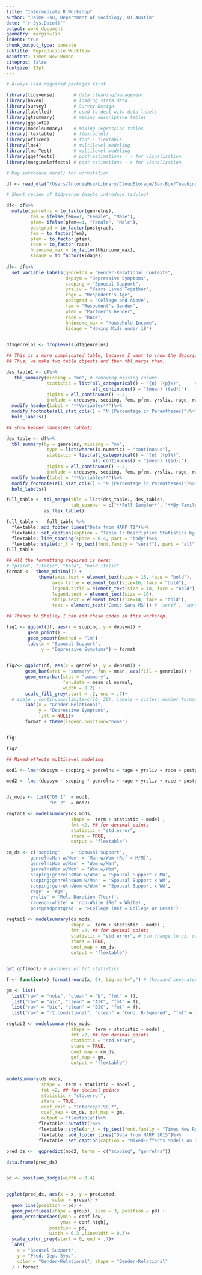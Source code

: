 ```yaml
---
title: "Intermediate R Workshop"
author: "Jaime Hsu, Department of Sociology, UT Austin"
date: "`r Sys.Date()`"
output: word_document
geometry: margin=1in
indent: true
chunk_output_type: console
subtitle: Reproducible Workflow
mainfont: Times New Roman
citeproc: false
fontsize: 12pt
---
```


```r

# Always load required packages first

library(tidyverse)       # data cleaning/management
library(haven)           # loading stata data
library(survey)          # Survey Design
library(labelled)        # used to deal with data labels
library(gtsummary)       # making descriptive tables
library(ggplot2)
library(modelsummary)    # making regression tables
library(flextable)       # flextable()
library(officer)         # font - flextable
library(lme4)            # multilevel modeling 
library(lmerTest)        # multilevel modeling 
library(ggeffects)       # post-estimations - > for visualization
library(marginaleffects) # post-estimations - > for visualization

# May introduce here() for workstation

df <- read_dta("/Users/AntonieHsu/Library/CloudStorage/Box-Box/Teaching Materials/R workshop/2025/2025workshop_rdata.dta")

# Short review of tidyverse (maybe introduce tidylog)

df<- df%>%
  mutate(genrelns = to_factor(genrelns),
         fem = ifelse(fem==1, "Female", "Male"), 
         pfem= ifelse(pfem==1, "Female", "Male"),
         postgrad = to_factor(postgrad),
         fem = to_factor(fem), 
         pfem = to_factor(pfem), 
         race = to_factor(race), 
         hhincome_max = to_factor(hhincome_max), 
         kidage = to_factor(kidage))
 
df<- df%>%
  set_variable_labels(genrelns = "Gender-Relational Contexts", 
                      depsym = "Depressive Symptoms",
                      scoping = "Spousal Support",
                      yrsliv = "Years Lived Together",
                      rage = "Respndent's Age",
                      postgrad = "College and Above", 
                      fem = "Respodent's Gender", 
                      pfem = "Partner's Gender", 
                      race = "Race", 
                      hhincome_max = "Household Income",
                      kidage = "Having Kids under 18")
   

df$genrelns <- droplevels(df$genrelns)

```

\newpage

```r


## This is a more complicated table, because I want to show the descriptives for the whole sample and by contexts. 
## Thus, we make two table objects and then tbl_merge them. 

des_table1 <- df%>%
   tbl_summary(missing = "no", # removing missing column
               statistic = list(all_categorical() ~ "{n} ({p}%)",     # define the statistics for cat. and cont.
                                all_continuous() ~ "{mean} ({sd})"),
               digits = all_continuous() ~ 2,
               include = c(depsym, scoping, fem, pfem, yrsliv, rage, race, postgrad, hhincome_max, kidage))%>%
  modify_header(label = "**Variables**")%>%
  modify_footnote(all_stat_cols() ~ "N (Percentage in Parentheses)")%>%
  bold_labels()

## show_header_names(des_table1)

des_table <- df%>%
  tbl_summary(by = genrelns, missing = "no", 
               type = list(where(is.numeric) ~ "continuous"),
               statistic = list(all_categorical() ~ "{n} ({p}%)", 
                                all_continuous() ~ "{mean} ({sd})"),
               digits = all_continuous() ~ 2,
               include = c(depsym, scoping, fem, pfem, yrsliv, rage, race, postgrad, hhincome_max, kidage))%>%
  modify_header(label = "**Variables**")%>%
  modify_footnote(all_stat_cols() ~ "N (Percentage in Parentheses)")%>%
  bold_labels()

full_table <- tbl_merge(tbls = list(des_table1, des_table), 
                        tab_spanner = c("**Full Sample**", "**By Family Types**"))%>%
              as_flex_table()

full_table <-  full_table %>%
  flextable::add_footer_lines("Data from HARP T1")%>%
  flextable::set_caption(caption = "Table 1: Descriptive Statistics by Gender-Relational Contexts")%>%
  flextable::line_spacing(space = 0.4, part = "body")%>%
  flextable::style(pr_t = fp_text(font.family = "serif"), part = "all")
full_table

```


```r

## All the formatting required is here:
# "plain", "italic", "bold", "bold.italic"
format <-  theme_minimal() + 
            theme(axis.text = element_text(size = 15, face = "bold"),
                 axis.title = element_text(size=16, face = "bold"), 
                 legend.title = element_text(size = 18, face = "bold"),
                 legend.text = element_text(size = 16),
                 strip.text = element_text(size=14, face = "bold"),
                 text = element_text('Comic Sans MS')) # 'serif', 'sans' 

## Thanks to Shelley I can add these codes in this workshop.

fig1 <- ggplot(df, aes(x = scoping, y = depsym)) + 
        geom_point() + 
        geom_smooth(method = "lm") +
        labs(x = "Spousal Support",
             y = "Depressive Symptoms") + format
  

fig2<- ggplot(df, aes(x = genrelns, y = depsym)) +
       geom_bar(stat = "summary", fun = mean, aes(fill = genrelns)) +  
       geom_errorbar(stat = "summary", 
                     fun.data = mean_cl_normal, 
                     width = 0.2) + 
       scale_fill_grey(start = .2, end = .7)+
  # scale_y_continuous(limits=c(10, 20), labels = scales::number_format(accuracy = 1)) +
       labs(x = "Gender-Relational",
            y = "Depressive Symptoms",
            fill = NULL)+
       format + theme(legend.position="none")


fig1

fig2

```

\newpage

```r

## Mixed-effects multilevel modeling

mod1 <- lmer(depsym ~ scoping + genrelns + rage + yrsliv + race + postgrad + (1 | cid), data = df, REML = FALSE)

mod2 <- lmer(depsym ~ scoping * genrelns + rage + yrsliv + race + postgrad + (1 | cid), data = df, REML = FALSE)


ds_mods <- list("DS 1"  = mod1, 
                "DS 2"  = mod2)

regtab1 <- modelsummary(ds_mods,
                        shape =  term + statistic ~ model ,
                        fmt =2, ## for decimal points
                        statistic = "std.error",
                        stars = TRUE, 
                        output = "flextable")

cm_ds <- c('scoping'    = 'Spousal Support',
        'genrelnsMan w/Wom' = 'Man w/Wom (Ref = M/M)', 
        'genrelnsWom w/Man' = "Wom w/Man", 
        'genrelnsWom w/Wom' = "Wom w/Wom", 
        'scoping:genrelnsMan w/Wom' = 'Spousal Support x MW', 
        'scoping:genrelnsWom w/Man' = 'Spousal Support x WM', 
        'scoping:genrelnsWom w/Wom' = 'Spousal Support x WW', 
        'rage' = 'Age', 
        'yrsliv' = 'Rel. Duration (Year)', 
        'racenon-white' = 'non-White (Ref = White)',
        'postgradpostgrad' = '>College (Ref = College or Less)')

regtab1 <- modelsummary(ds_mods,
                        shape =  term + statistic ~ model ,
                        fmt =2, ## for decimal points
                        statistic = "std.error", # can change to ci, can exponentiate
                        stars = TRUE, 
                        coef_map = cm_ds,
                        output = "flextable")


get_gof(mod1) # goodness of fit statistics

f <- function(x) format(round(x, 0), big.mark=",") # thousand separator

gm <- list(
  list("raw" = "nobs", "clean" = "N", "fmt" = f),
  list("raw" = "aic", "clean" = "AIC", "fmt" = f), 
  list("raw" = "bic", "clean" = "BIC", "fmt" = f), 
  list("raw" = "r2.conditional", "clean" = "Cond. R-Squared", "fmt" = 2))

regtab2 <- modelsummary(ds_mods,
                        shape =  term + statistic ~ model ,
                        fmt =2, ## for decimal points
                        statistic = "std.error",
                        stars = TRUE, 
                        coef_map = cm_ds, 
                        gof_map = gm,
                        output = "flextable")


modelsummary(ds_mods,
             shape =  term + statistic ~ model ,
             fmt =2, ## for decimal points
             statistic = "std.error",
             stars = TRUE, 
             coef_omit = "Intercept|SD.*",
             coef_map = cm_ds, gof_map = gm,
             output = "flextable")%>%
            flextable::autofit()%>%
            flextable::style(pr_t = fp_text(font.family = "Times New Roman"), part = "all")%>%
            flextable::add_footer_lines("Data from HARP 2015")%>%
            flextable::set_caption(caption = "Mixed-Effects Models on Dep. Symptoms")


```

\newpage

```r


pred_ds <-  ggpredict(mod2, terms = c("scoping", "genrelns"))

data.frame(pred_ds)


pd <- position_dodge(width = 0.4)


ggplot(pred_ds, aes(x = x, y = predicted, 
                 color = group)) +
  geom_line(position = pd) +  
  geom_point(aes(shape = group), size = 3, position = pd) +
  geom_errorbar(aes(ymin = conf.low,
                    ymax = conf.high),
                position = pd, 
                width = 0.3 ,linewidth = 0.3)+
  scale_color_grey(start = 0, end = .7)+
  labs(
    x = "Spousal Support",
    y = "Pred. Dep. Sym.",
    color = "Gender-Relational", shape = "Gender-Relational"
  ) + format



```


